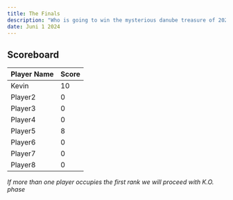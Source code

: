```yaml
---
title: The Finals
description: "Who is going to win the mysterious danube treasure of 2024? Stay until 00:00 to find out."
date: Juni 1 2024
---
```



## Scoreboard

| **Player Name** | **Score**                                                               |
| ------ | ------------------------------------------------------------------------- |
| Kevin   | 10 |
| Player2   | 0 |
| Player3   | 0 |
| Player4   | 0 |
| Player5   | 8 |
| Player6   | 0 |
| Player7   | 0 |
| Player8   | 0 |



*If more than one player occupies the first rank we will proceed with K.O. phase*

